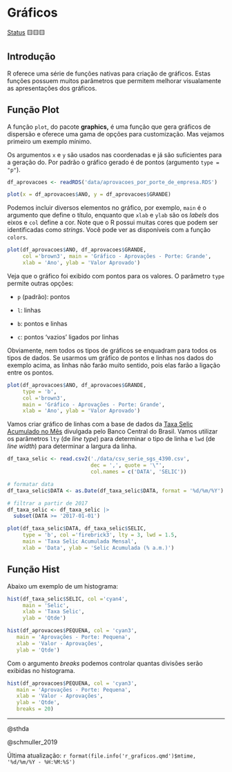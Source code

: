 # Gráficos

[Status](convencoes.html#status-do-material) 🟨🟨🟨

## Introdução

R oferece uma série de funções nativas para criação de gráficos. Estas funções possuem muitos parâmetros que permitem melhorar visualamente as apresentações dos gráficos.

## Função Plot

A função `plot`, do pacote **graphics,** é uma função que gera gráficos de dispersão e oferece uma gama de opções para customização. Mas vejamos primeiro um exemplo mínimo.

Os argumentos `x` e `y` são usados nas coordenadas e já são suficientes para a geração do. Por padrão o gráfico gerado é de pontos (argumento `type = "p"`).

```r
df_aprovacoes <- readRDS('data/aprovacoes_por_porte_de_empresa.RDS')

plot(x = df_aprovacoes$ANO, y = df_aprovacoes$GRANDE)
```

Podemos incluir diversos elementos no gráfico, por exemplo, `main` é o argumento que define o título, enquanto que `xlab` e `ylab` são os *labels* dos eixos e `col` define a cor. Note que o R possui muitas cores que podem ser identificadas como *strings*. Você pode ver as disponíveis com a função `colors`.

```r
plot(df_aprovacoes$ANO, df_aprovacoes$GRANDE, 
     col ='brown3', main = 'Gráfico - Aprovações - Porte: Grande', 
     xlab = 'Ano', ylab = 'Valor Aprovado')
```

Veja que o gráfico foi exibido com pontos para os valores. O parâmetro `type` permite outras opções:

-   `p` (padrão): pontos

-   `l`: linhas

-   `b`: pontos e linhas

-   `c`: pontos 'vazios' ligados por linhas

Obviamente, nem todos os tipos de gráficos se enquadram para todos os tipos de dados. Se usarmos um gráfico de pontos e linhas nos dados do exemplo acima, as linhas não farão muito sentido, pois elas farão a ligação entre os pontos.

```r
plot(df_aprovacoes$ANO, df_aprovacoes$GRANDE, 
     type = 'b',
     col ='brown3', 
     main = 'Gráfico - Aprovações - Porte: Grande', 
     xlab = 'Ano', ylab = 'Valor Aprovado')
```

Vamos criar gráfico de linhas com a base de dados da [Taxa Selic Acumulado no Mês](bases_dados.html#taxa-de-juros---selic-acumulada-no-m%C3%AAs) divulgada pelo Banco Central do Brasil. Vamos utilizar os parâmetros `lty` (de *line type*) para determinar o tipo de linha e `lwd` (de *line width*) para determinar a largura da linha.

```r
df_taxa_selic <- read.csv2('./data/csv_serie_sgs_4390.csv',
                           dec = ',', quote = '\"',
                           col.names = c('DATA', 'SELIC'))

# formatar data
df_taxa_selic$DATA <- as.Date(df_taxa_selic$DATA, format = '%d/%m/%Y')

# filtrar a partir de 2017
df_taxa_selic <- df_taxa_selic |> 
  subset(DATA >= '2017-01-01')

plot(df_taxa_selic$DATA, df_taxa_selic$SELIC, 
     type = 'b', col ='firebrick3', lty = 3, lwd = 1.5,
     main = 'Taxa Selic Acumulada Mensal', 
     xlab = 'Data', ylab = 'Selic Acumulada (% a.m.)')
```

## Função Hist

Abaixo um exemplo de um histograma:

```r
hist(df_taxa_selic$SELIC, col ='cyan4', 
     main = 'Selic', 
     xlab = 'Taxa Selic',
     ylab = 'Qtde')

hist(df_aprovacoes$PEQUENA, col = 'cyan3', 
   main = 'Aprovações - Porte: Pequena', 
   xlab = 'Valor - Aprovações',
   ylab = 'Qtde')
```

Com o argumento *breaks* podemos controlar quantas divisões serão exibidas no histograma.

```r
hist(df_aprovacoes$PEQUENA, col = 'cyan3', 
   main = 'Aprovações - Porte: Pequena', 
   xlab = 'Valor - Aprovações',
   ylab = 'Qtde',
   breaks = 20)
```

------------------------------------------------------------------------

@sthda

@schmuller_2019

Última atualização: `r format(file.info('r_graficos.qmd')$mtime, '%d/%m/%Y - %H:%M:%S')`
